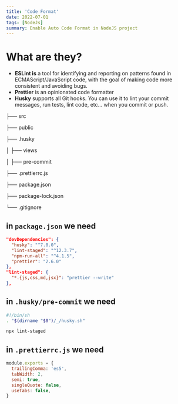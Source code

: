 ```yaml
---
title: 'Code Format'
date: 2022-07-01
tags: [NodeJs]
summary: Enable Auto Code Format in NodeJS project
---
```


# What are they?

- **ESLint is** a tool for identifying and reporting on patterns found in ECMAScript/JavaScript code, with the goal of making code more consistent and avoiding bugs.
- **Prettier** is an opinionated code formatter
- **Husky** supports all Git hooks. You can use it to lint your commit messages, run tests, lint code, etc... when you commit or push.

├── src

├── public

├── .husky

│ ├── views

│ ├── pre-commit

├── .prettierrc.js

├── package.json

├── package-lock.json

└── .gitignore

## in `package.json` we need

```json
"devDependencies": {
  "husky": "^7.0.0",
  "lint-staged": "^12.3.7",
  "npm-run-all": "^4.1.5",
  "prettier": "2.6.0"
},
"lint-staged": {
  "*.{js,css,md,jsx}": "prettier --write"
},
```

## in `.husky/pre-commit` we need

```sh
#!/bin/sh
. "$(dirname "$0")/_/husky.sh"

npx lint-staged
```

## in `.prettierrc.js` we need

```js
module.exports = {
  trailingComma: 'es5',
  tabWidth: 2,
  semi: true,
  singleQuote: false,
  useTabs: false,
}
```
